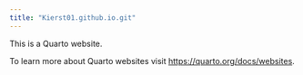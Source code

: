 ```yaml
---
title: "Kierst01.github.io.git"
---
```


This is a Quarto website.

To learn more about Quarto websites visit <https://quarto.org/docs/websites>.
